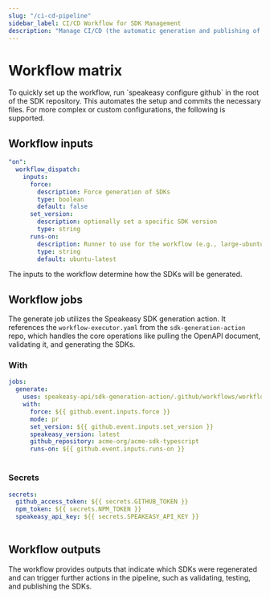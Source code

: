```yaml
---
slug: "/ci-cd-pipeline"
sidebar_label: CI/CD Workflow for SDK Management
description: "Manage CI/CD (the automatic generation and publishing of Client SDKs) in a repo containing the generated SDKs."
---
```



# Workflow matrix

<Callout title="Tip">
  To quickly set up the workflow, run `speakeasy configure github` in the root
  of the SDK repository. This automates the setup and commits the necessary
  files. For more complex or custom configurations, the following is supported.
</Callout>

## Workflow inputs

```yml
"on":
  workflow_dispatch:
    inputs:
      force:
        description: Force generation of SDKs
        type: boolean
        default: false
      set_version:
        description: optionally set a specific SDK version
        type: string
      runs-on:
        description: Runner to use for the workflow (e.g., large-ubuntu-runner)
        type: string
        default: ubuntu-latest
```

The inputs to the workflow determine how the SDKs will be generated.

<Table
  data={[
    {
      name: "speakeasy_version",
      description:
        'Version of the Speakeasy CLI to use. Use "latest" to always use the latest version.',
      type: "string",
      default: "latest",
    },
    {
      name: "mode",
      description:
        "Workflow mode: `direct` commits changes directly to the branch, `pr` creates a pull request, or `test` fully runs through generation without modifying any GitHub state.",
      type: "string",
      default: "direct",
    },
    {
      name: "force",
      description: "Forces SDK generation, even if no changes are detected.",
      type: "boolean",
      default: "false",
    },
    {
      name: "set_version",
      description:
        "Manually set a specific version for the SDK being generated.",
      type: "string",
      default: "None",
    },
  ]}
  columns={[
    { key: "name", header: "Input Name" },
    { key: "description", header: "Description" },
    { key: "type", header: "Type" },
    { key: "default", header: "Default" },
  ]}
/>

## Workflow jobs

The generate job utilizes the Speakeasy SDK generation action. It references the `workflow-executor.yaml` from the `sdk-generation-action` repo, which handles the core operations like pulling the OpenAPI document, validating it, and generating the SDKs.

### With

```yml
jobs:
  generate:
    uses: speakeasy-api/sdk-generation-action/.github/workflows/workflow-executor.yaml@v15
    with:
      force: ${{ github.event.inputs.force }}
      mode: pr
      set_version: ${{ github.event.inputs.set_version }}
      speakeasy_version: latest
      github_repository: acme-org/acme-sdk-typescript
      runs-on: ${{ github.event.inputs.runs-on }}
```

<Table
  data={[
    {
      name: "speakeasy_version",
      description:
        'Version of the Speakeasy CLI to use. Use "latest" to always use the latest version.',
      type: "string",
      default: "latest",
    },
    {
      name: "mode",
      description:
        "Workflow mode: `direct` commits changes directly to the branch, `pr` creates a pull request, or `test` fully runs through generation without modifying any GitHub state.",
      type: "string",
      default: "direct",
    },
    {
      name: "force",
      description: "Forces SDK generation, even if no changes are detected.",
      type: "boolean",
      default: "false",
    },
    {
      name: "set_version",
      description:
        "Manually set a specific version for the SDK being generated.",
      type: "string",
      default: "None",
    },
    {
      name: "github_repository",
      description:
        "The GitHub repository path (e.g., 'owner/repo-name') that package registries should reference. This overrides the default repository detected from the current Git context.",
      type: "string",
      default: "None",
    },
    {
      name: "runs-on",
      description:
        "Specifies the runner to use for the workflow. Use this to configure larger GitHub-hosted runners for resource-intensive builds. Accepts runner labels like 'ubuntu-latest' or custom labels for larger runners.",
      type: "string",
      default: "ubuntu-latest",
    },
  ]}
  columns={[
    { key: "name", header: "Input Name" },
    { key: "description", header: "Description" },
    { key: "type", header: "Type" },
    { key: "default", header: "Default" },
  ]}
/>

### Secrets

```yml
secrets:
  github_access_token: ${{ secrets.GITHUB_TOKEN }}
  npm_token: ${{ secrets.NPM_TOKEN }}
  speakeasy_api_key: ${{ secrets.SPEAKEASY_API_KEY }}
```

<Table
  data={[
    {
      name: "github_access_token",
      description:
        "GitHub access token with write access to the repository. Used to push changes and create PRs.",
    },
    {
      name: "speakeasy_api_key",
      description: "API key for authenticating with the Speakeasy CLI.",
    },
    {
      name: "npm_token",
      description: "Token to authenticate publishing to npm registry.",
    },
    {
      name: "pypi_token",
      description:
        "Token to authenticate publishing to PyPi for Python packages.",
    },
    {
      name: "packagist_token",
      description:
        "Token to authenticate publishing to Packagist for PHP packages.",
    },
    {
      name: "ossrh_username",
      description:
        "Username for publishing the Java package to Sonatype Central Portal.",
    },
    {
      name: "ossrh_password",
      description:
        "Password for publishing the Java package to Sonatype Central Portal.",
    },
    {
      name: "java_gpg_secret_key",
      description: "GPG secret key used for signing the Java package.",
    },
    {
      name: "java_gpg_passphrase",
      description: "Passphrase for the GPG secret key.",
    },
    {
      name: "rubygems_auth_token",
      description: "Auth token (API key) for publishing to RubyGems.",
    },
    {
      name: "nuget_api_key",
      description: "API key for publishing to the Nuget registry.",
    },
    {
      name: "slack_webhook_url",
      description:
        "Optional: Slack Webhook URL for posting workflow failure notifications.",
    },
    {
      name: "terraform_gpg_secret_key",
      description: "GPG secret key used for signing the Terraform provider.",
    },
    {
      name: "terraform_gpg_passphrase",
      description: "Passphrase for the Terraform GPG secret key.",
    },
  ]}
  columns={[
    { key: "name", header: "Secret Name" },
    { key: "description", header: "Description" },
  ]}
/>

## Workflow outputs

The workflow provides outputs that indicate which SDKs were regenerated and can trigger further actions in the pipeline, such as validating, testing, and publishing the SDKs.

<Table
  data={[
    {
      name: "python_regenerated",
      description: "Indicates if the Python SDK was regenerated.",
    },
    {
      name: "python_directory",
      description: "Directory where the Python SDK was generated.",
    },
    {
      name: "typescript_regenerated",
      description: "Indicates if the TypeScript SDK was regenerated.",
    },
    {
      name: "typescript_directory",
      description: "Directory where the TypeScript SDK was generated.",
    },
    {
      name: "java_regenerated",
      description: "Indicates if the Java SDK was regenerated.",
    },
    {
      name: "java_directory",
      description: "Directory where the Java SDK was generated.",
    },
    {
      name: "go_regenerated",
      description: "Indicates if the Go SDK was regenerated.",
    },
    {
      name: "go_directory",
      description: "Directory where the Go SDK was generated.",
    },
    {
      name: "php_regenerated",
      description: "Indicates if the PHP SDK was regenerated.",
    },
    {
      name: "php_directory",
      description: "Directory where the PHP SDK was generated.",
    },
    {
      name: "ruby_regenerated",
      description: "Indicates if the Ruby SDK was regenerated.",
    },
    {
      name: "ruby_directory",
      description: "Directory where the Ruby SDK was generated.",
    },
    {
      name: "terraform_regenerated",
      description: "Indicates if the Terraform SDK was regenerated.",
    },
    {
      name: "terraform_directory",
      description: "Directory where the Terraform SDK was generated.",
    },
    {
      name: "docs_regenerated",
      description: "Indicates if the SDK documentation was regenerated.",
    },
    {
      name: "branch_name",
      description: "The branch name used for generating the SDK or the PR.",
    },
    {
      name: "commit_hash",
      description: "The commit hash generated for the SDK (in direct mode).",
    },
  ]}
  columns={[
    { key: "name", header: "Output Name" },
    { key: "description", header: "Description" },
  ]}
/>
